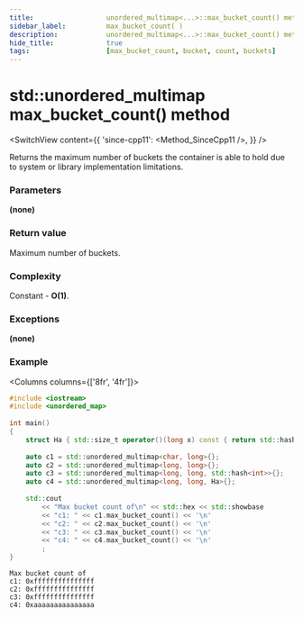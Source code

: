 ```yaml
---
title:					unordered_multimap<...>::max_bucket_count() method
sidebar_label:			max_bucket_count( )
description:			unordered_multimap<...>::max_bucket_count() method C++ documentation
hide_title:				true
tags:					[max_bucket_count, bucket, count, buckets]
---
```



<!----------------- Codes ---------------------->

<!-- max_bucket_count() -->

# std::unordered_multimap max_bucket_count() method

<SwitchView content={{
    'since-cpp11': <Method_SinceCpp11 />,
    }} />

Returns the maximum number of buckets the container is able to hold due to system or library implementation limitations.

### Parameters

**(none)**

### Return value

Maximum number of buckets.

### Complexity

Constant - **O(1)**.

### Exceptions

**(none)**

### Example

<Columns columns={['8fr', '4fr']}>
<div>

```cpp
#include <iostream>
#include <unordered_map>
 
int main()
{
    struct Ha { std::size_t operator()(long x) const { return std::hash<long>{}(x); }; };
 
    auto c1 = std::unordered_multimap<char, long>{};
    auto c2 = std::unordered_multimap<long, long>{};
    auto c3 = std::unordered_multimap<long, long, std::hash<int>>{};
    auto c4 = std::unordered_multimap<long, long, Ha>{};
 
    std::cout
        << "Max bucket count of\n" << std::hex << std::showbase
        << "c1: " << c1.max_bucket_count() << '\n'
        << "c2: " << c2.max_bucket_count() << '\n'
        << "c3: " << c3.max_bucket_count() << '\n'
        << "c4: " << c4.max_bucket_count() << '\n'
        ;
}
```

</div>
<div>

```plaintext title="Possible output"
Max bucket count of
c1: 0xfffffffffffffff
c2: 0xfffffffffffffff
c3: 0xfffffffffffffff
c4: 0xaaaaaaaaaaaaaaa
```

</div>
</Columns>
